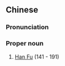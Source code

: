 {{also|韩馥}}
==Chinese==
{{zh-forms|s=韩馥}}

===Pronunciation===
{{zh-pron
|m=Hán Fù
|cat=pn
}}

===Proper noun===
{{zh-proper noun}}

# [[w:Han Fu|Han Fu]] (141 - 191)
